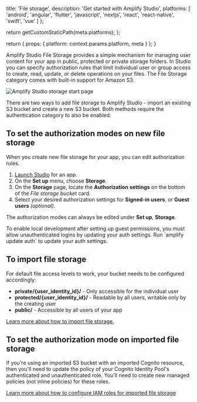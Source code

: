                  
  title: 'File storage',
  description: 'Get started with Amplify Studio',
  platforms: [
                'android',
                'angular',
                'flutter',
                'javascript',
                'nextjs',
                'react',
                'react-native',
                'swift',
                'vue'
              ]
};

  return getCustomStaticPath(meta.platforms);
};

  return {
    props: {
      platform: context.params.platform,
      meta
    }
  };
}
          

Amplify Studio File Storage provides a simple mechanism for managing user content for your app in public, protected or private storage folders. In Studio you can specify authorization rules that limit individual user or group access to create, read, update, or delete operations on your files. The File Storage category comes with built-in support for Amazon S3.

![Amplify Studio storage start page](/images/console/storageStart.png)

There are two ways to add file storage to Amplify Studio - import an existing S3 bucket and create a new S3 bucket. Both methods require the authentication category to also be enabled.

## To set the authorization modes on new file storage

When you create new file storage for your app, you can edit authorization rules.

1. [Launch Studio](/console/adminui/start/#log-into-the-amplify-console) for an app.
2. On the **Set up** menu, choose **Storage**.
3. On the **Storage** page, locate the **Authorization settings** on the bottom of the _File storage bucket_ card.
4. Select your desired authorization settings for **Signed-in users**, or **Guest users** _(optional)_.

The authorization modes can always be edited under **Set up**, **Storage**.

<Callout warning>
  To enable local development after setting up guest permissions, you must allow
  unauthenticated logins by updating your auth settings. Run `amplify update
  auth` to update your auth settings.
</Callout>

## To import file storage

For default file access levels to work, your bucket needs to be configured accordingly:

- **private/{user_identity_id}/** - Only accessible for the individual user
- **protected/{user_identity_id}/** - Readable by all users, writable only by the creating user
- **public/** - Accessible by all users of your app

[Learn more about how to import file storage.](https://docs.amplify.aws/cli/storage/import/#connect-to-an-imported-s3-bucket-with-amplify-libraries)

## To set the authorization mode on imported file storage

If you're using an imported S3 bucket with an imported Cognito resource, then you'll need to update the policy of your Cognito Identity Pool's authenticated and unauthenticated role. You'll need to create new managed policies (not inline policies) for these roles.

[Learn more about how to configure IAM roles for imported file storage](https://docs.amplify.aws/cli/storage/import/#configuring-iam-role-to-use-amplify-recommended-policies)
